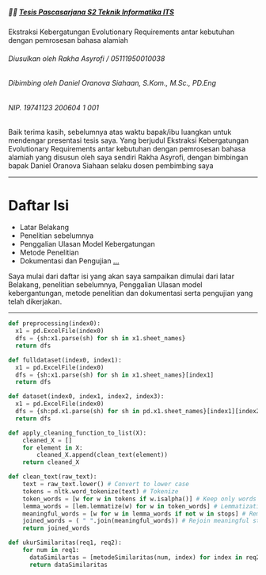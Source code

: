 
##### 👨‍🌾 [Tesis Pascasarjana S2 Teknik Informatika ITS](.)

Ekstraksi Kebergatungan Evolutionary Requirements antar kebutuhan dengan pemrosesan bahasa alamiah

###### Diusulkan oleh Rakha Asyrofi / 05111950010038
###### Dibimbing oleh Daniel Oranova Siahaan, S.Kom., M.Sc., PD.Eng 
###### NIP. 19741123 200604 1 001

<Notes>
Baik terima kasih, sebelumnya atas waktu bapak/ibu luangkan untuk mendengar presentasi tesis saya.
Yang berjudul Ekstraksi Kebergatungan Evolutionary Requirements antar kebutuhan dengan pemrosesan bahasa alamiah
yang disusun oleh saya sendiri Rakha Asyrofi, dengan bimbingan bapak Daniel Oranova Siahaan selaku dosen pembimbing saya
</Notes>

---

# Daftar Isi
- Latar Belakang 
- Penelitian sebelumnya
- Penggalian Ulasan Model Kebergatungan
- Metode Penelitian
- Dokumentasi dan Pengujian
  [...](https://docs.google.com/presentation/d/1e4VAUfFaBRF3XnRbdTLZm9w3-YV45a766G0QadqiEM8/edit?usp=sharing)

<Notes>
Saya mulai dari daftar isi yang akan saya sampaikan dimulai dari latar Belakang, penelitian sebelumnya,
Penggalian Ulasan model kebergantungan, metode penelitian dan dokumentasi serta pengujian yang telah dikerjakan.
</Notes>

---

<CodeSurferLayout>

```python subtitle='function untuk melakukan preprocessing'
def preprocessing(index0):
  x1 = pd.ExcelFile(index0)
  dfs = {sh:x1.parse(sh) for sh in x1.sheet_names}
  return dfs
```

```python subtitle='function untuk mengecek dataset secara full'
def fulldataset(index0, index1):
  x1 = pd.ExcelFile(index0)
  dfs = {sh:x1.parse(sh) for sh in x1.sheet_names}[index1]
  return dfs

```

```python subtitle='function untuk mengecek datase secara spesifik'
def dataset(index0, index1, index2, index3):
  x1 = pd.ExcelFile(index0)
  dfs = {sh:pd.x1.parse(sh) for sh in pd.x1.sheet_names}[index1][index2][index3]
  return dfs
```

```python subtitle='function untuk menyiapkan data ke sebuah list'
def apply_cleaning_function_to_list(X):
    cleaned_X = []
    for element in X:
        cleaned_X.append(clean_text(element))
    return cleaned_X
```

```python subtitle='function untuk membersihkan data'
def clean_text(raw_text):    
    text = raw_text.lower() # Convert to lower case
    tokens = nltk.word_tokenize(text) # Tokenize    
    token_words = [w for w in tokens if w.isalpha()] # Keep only words (removes punctuation + numbers)    
    lemma_words = [lem.lemmatize(w) for w in token_words] # Lemmatization
    meaningful_words = [w for w in lemma_words if not w in stops] # Remove stop words
    joined_words = ( " ".join(meaningful_words)) # Rejoin meaningful stemmed words
    return joined_words
```
  
```python subtitle='function untuk mencari similaritas'
def ukurSimilaritas(req1, req2):    
    for num in req1:
      dataSimilartas = [metodeSimilaritas(num, index) for index in req2]
      return dataSimilaritas
```

</CodeSurferLayout>
